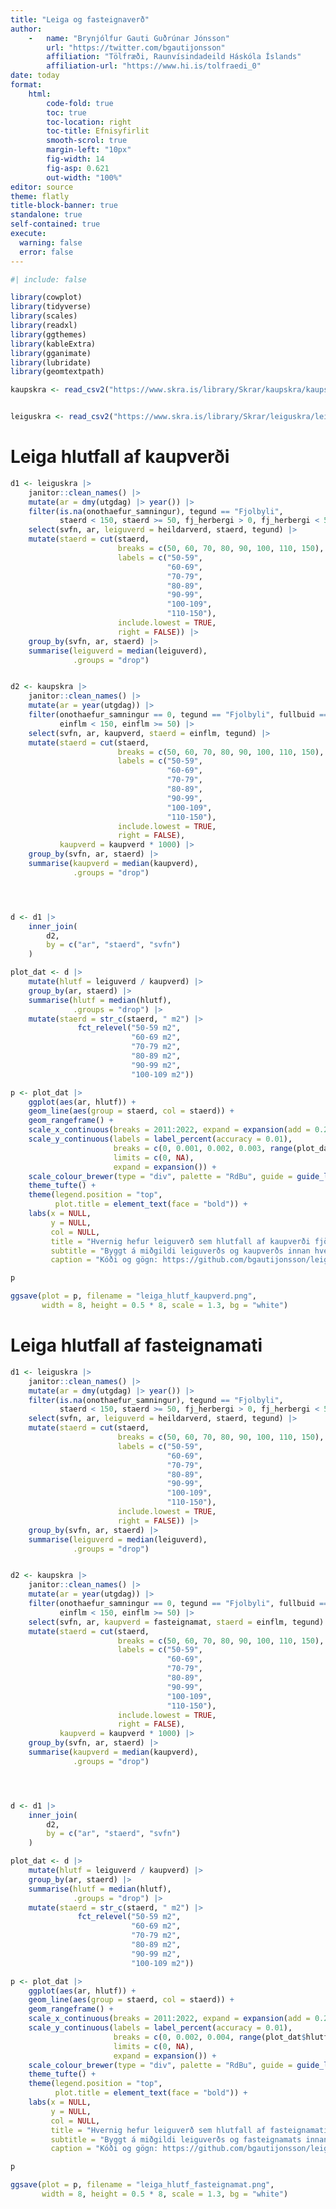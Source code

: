 ```yaml
---
title: "Leiga og fasteignaverð"
author: 
    -   name: "Brynjólfur Gauti Guðrúnar Jónsson"
        url: "https://twitter.com/bgautijonsson"
        affiliation: "Tölfræði, Raunvísindadeild Háskóla Íslands"
        affiliation-url: "https://www.hi.is/tolfraedi_0"
date: today
format: 
    html:
        code-fold: true
        toc: true
        toc-location: right
        toc-title: Efnisyfirlit
        smooth-scrol: true
        margin-left: "10px"
        fig-width: 14
        fig-asp: 0.621
        out-width: "100%"
editor: source
theme: flatly
title-block-banner: true
standalone: true
self-contained: true
execute: 
  warning: false
  error: false       
---
```



```r
#| include: false

library(cowplot)
library(tidyverse)
library(scales)
library(readxl)
library(ggthemes)
library(kableExtra)
library(gganimate)
library(lubridate)
library(geomtextpath)
```


```r
kaupskra <- read_csv2("https://www.skra.is/library/Skrar/kaupskra/kaupskra.csv", locale = locale(encoding = "ISO-8859-1"))


leiguskra <- read_csv2("https://www.skra.is/library/Skrar/leiguskra/leiguskra.csv")
```

# Leiga hlutfall af kaupverði

```r
d1 <- leiguskra |> 
    janitor::clean_names() |> 
    mutate(ar = dmy(utgdag) |> year()) |> 
    filter(is.na(onothaefur_samningur), tegund == "Fjolbyli",
           staerd < 150, staerd >= 50, fj_herbergi > 0, fj_herbergi < 5) |> 
    select(svfn, ar, leiguverd = heildarverd, staerd, tegund) |> 
    mutate(staerd = cut(staerd,
                        breaks = c(50, 60, 70, 80, 90, 100, 110, 150),
                        labels = c("50-59",
                                   "60-69",
                                   "70-79",
                                   "80-89",
                                   "90-99",
                                   "100-109",
                                   "110-150"),
                        include.lowest = TRUE,
                        right = FALSE)) |> 
    group_by(svfn, ar, staerd) |> 
    summarise(leiguverd = median(leiguverd),
              .groups = "drop")


d2 <- kaupskra |> 
    janitor::clean_names() |> 
    mutate(ar = year(utgdag)) |> 
    filter(onothaefur_samningur == 0, tegund == "Fjolbyli", fullbuid == 1,
           einflm < 150, einflm >= 50) |> 
    select(svfn, ar, kaupverd, staerd = einflm, tegund) |> 
    mutate(staerd = cut(staerd,
                        breaks = c(50, 60, 70, 80, 90, 100, 110, 150),
                        labels = c("50-59",
                                   "60-69",
                                   "70-79",
                                   "80-89",
                                   "90-99",
                                   "100-109",
                                   "110-150"),
                        include.lowest = TRUE,
                        right = FALSE),
           kaupverd = kaupverd * 1000) |> 
    group_by(svfn, ar, staerd) |> 
    summarise(kaupverd = median(kaupverd),
              .groups = "drop")




d <- d1 |> 
    inner_join(
        d2,
        by = c("ar", "staerd", "svfn")
    )

plot_dat <- d |> 
    mutate(hlutf = leiguverd / kaupverd) |> 
    group_by(ar, staerd) |> 
    summarise(hlutf = median(hlutf),
              .groups = "drop") |> 
    mutate(staerd = str_c(staerd, " m2") |> 
               fct_relevel("50-59 m2",
                           "60-69 m2",
                           "70-79 m2",
                           "80-89 m2",
                           "90-99 m2",
                           "100-109 m2"))

p <- plot_dat |> 
    ggplot(aes(ar, hlutf)) +
    geom_line(aes(group = staerd, col = staerd)) +
    geom_rangeframe() +
    scale_x_continuous(breaks = 2011:2022, expand = expansion(add = 0.2)) +
    scale_y_continuous(labels = label_percent(accuracy = 0.01),
                       breaks = c(0, 0.001, 0.002, 0.003, range(plot_dat$hlutf), 0.005, 0.006, 0.007),
                       limits = c(0, NA),
                       expand = expansion()) +
    scale_colour_brewer(type = "div", palette = "RdBu", guide = guide_legend(nrow = 1)) +
    theme_tufte() +
    theme(legend.position = "top",
          plot.title = element_text(face = "bold")) +
    labs(x = NULL,
         y = NULL,
         col = NULL,
         title = "Hvernig hefur leiguverð sem hlutfall af kaupverði fjölbýli þróast?",
         subtitle = "Byggt á miðgildi leiguverðs og kaupverðs innan hvers SVFN og stærðarhóps eftir ári",
         caption = "Kóði og gögn: https://github.com/bgautijonsson/leiga_og_fasteignaverd")

p

ggsave(plot = p, filename = "leiga_hlutf_kaupverd.png",
       width = 8, height = 0.5 * 8, scale = 1.3, bg = "white")
```



# Leiga hlutfall af fasteignamati

```r
d1 <- leiguskra |> 
    janitor::clean_names() |> 
    mutate(ar = dmy(utgdag) |> year()) |> 
    filter(is.na(onothaefur_samningur), tegund == "Fjolbyli",
           staerd < 150, staerd >= 50, fj_herbergi > 0, fj_herbergi < 5) |> 
    select(svfn, ar, leiguverd = heildarverd, staerd, tegund) |> 
    mutate(staerd = cut(staerd,
                        breaks = c(50, 60, 70, 80, 90, 100, 110, 150),
                        labels = c("50-59",
                                   "60-69",
                                   "70-79",
                                   "80-89",
                                   "90-99",
                                   "100-109",
                                   "110-150"),
                        include.lowest = TRUE,
                        right = FALSE)) |> 
    group_by(svfn, ar, staerd) |> 
    summarise(leiguverd = median(leiguverd),
              .groups = "drop")


d2 <- kaupskra |> 
    janitor::clean_names() |> 
    mutate(ar = year(utgdag)) |> 
    filter(onothaefur_samningur == 0, tegund == "Fjolbyli", fullbuid == 1,
           einflm < 150, einflm >= 50) |> 
    select(svfn, ar, kaupverd = fasteignamat, staerd = einflm, tegund) |> 
    mutate(staerd = cut(staerd,
                        breaks = c(50, 60, 70, 80, 90, 100, 110, 150),
                        labels = c("50-59",
                                   "60-69",
                                   "70-79",
                                   "80-89",
                                   "90-99",
                                   "100-109",
                                   "110-150"),
                        include.lowest = TRUE,
                        right = FALSE),
           kaupverd = kaupverd * 1000) |> 
    group_by(svfn, ar, staerd) |> 
    summarise(kaupverd = median(kaupverd),
              .groups = "drop")




d <- d1 |> 
    inner_join(
        d2,
        by = c("ar", "staerd", "svfn")
    )
```



```r
plot_dat <- d |> 
    mutate(hlutf = leiguverd / kaupverd) |> 
    group_by(ar, staerd) |> 
    summarise(hlutf = median(hlutf),
              .groups = "drop") |> 
    mutate(staerd = str_c(staerd, " m2") |> 
               fct_relevel("50-59 m2",
                           "60-69 m2",
                           "70-79 m2",
                           "80-89 m2",
                           "90-99 m2",
                           "100-109 m2"))

p <- plot_dat |> 
    ggplot(aes(ar, hlutf)) +
    geom_line(aes(group = staerd, col = staerd)) +
    geom_rangeframe() +
    scale_x_continuous(breaks = 2011:2022, expand = expansion(add = 0.2)) +
    scale_y_continuous(labels = label_percent(accuracy = 0.01),
                       breaks = c(0, 0.002, 0.004, range(plot_dat$hlutf), 0.006, 0.008,  0.01),
                       limits = c(0, NA),
                       expand = expansion()) +
    scale_colour_brewer(type = "div", palette = "RdBu", guide = guide_legend(nrow = 1)) +
    theme_tufte() +
    theme(legend.position = "top",
          plot.title = element_text(face = "bold")) +
    labs(x = NULL,
         y = NULL,
         col = NULL,
         title = "Hvernig hefur leiguverð sem hlutfall af fasteignamati fjölbýli þróast?",
         subtitle = "Byggt á miðgildi leiguverðs og fasteignamats innan hvers SVFN og stærðarhóps eftir ári",
         caption = "Kóði og gögn: https://github.com/bgautijonsson/leiga_og_fasteignaverd")

p

ggsave(plot = p, filename = "leiga_hlutf_fasteignamat.png",
       width = 8, height = 0.5 * 8, scale = 1.3, bg = "white")
```

